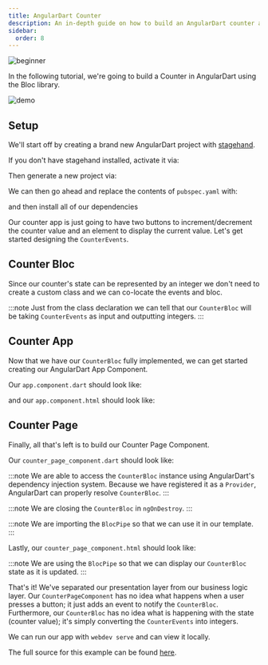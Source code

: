 ```yaml
---
title: AngularDart Counter
description: An in-depth guide on how to build an AngularDart counter app with bloc.
sidebar:
  order: 8
---
```



![beginner](https://img.shields.io/badge/level-beginner-green.svg)

In the following tutorial, we're going to build a Counter in AngularDart using the Bloc library.

![demo](~/assets/tutorials/ngdart-counter.gif)

## Setup

We'll start off by creating a brand new AngularDart project with [stagehand](https://github.com/dart-lang/stagehand).

If you don't have stagehand installed, activate it via:

<ActivateStagehandSnippet />

Then generate a new project via:

<StagehandSnippet />

We can then go ahead and replace the contents of `pubspec.yaml` with:

<RemoteCode
	url="https://raw.githubusercontent.com/felangel/bloc/master/examples/angular_counter/pubspec.yaml"
	title="pubspec.yaml"
/>

and then install all of our dependencies

<InstallDependenciesSnippet />

Our counter app is just going to have two buttons to increment/decrement the counter value and an element to display the current value. Let's get started designing the `CounterEvents`.

## Counter Bloc

Since our counter's state can be represented by an integer we don't need to create a custom class and we can co-locate the events and bloc.

<RemoteCode
	url="https://raw.githubusercontent.com/felangel/bloc/master/examples/angular_counter/lib/src/counter_page/counter_bloc.dart"
	title="lib/src/counter_page/counter_bloc.dart"
/>

:::note
Just from the class declaration we can tell that our `CounterBloc` will be taking `CounterEvents` as input and outputting integers.
:::

## Counter App

Now that we have our `CounterBloc` fully implemented, we can get started creating our AngularDart App Component.

Our `app.component.dart` should look like:

<RemoteCode
	url="https://raw.githubusercontent.com/felangel/bloc/master/examples/angular_counter/lib/app_component.dart"
	title="lib/app_component.dart"
/>

and our `app.component.html` should look like:

<RemoteCode
	url="https://raw.githubusercontent.com/felangel/bloc/master/examples/angular_counter/lib/app_component.html"
	title="lib/app_component.html"
/>

## Counter Page

Finally, all that's left is to build our Counter Page Component.

Our `counter_page_component.dart` should look like:

<RemoteCode
	url="https://raw.githubusercontent.com/felangel/bloc/master/examples/angular_counter/lib/src/counter_page/counter_page_component.dart"
	title="lib/src/counter_page/counter_page_component.dart"
/>

:::note
We are able to access the `CounterBloc` instance using AngularDart's dependency injection system. Because we have registered it as a `Provider`, AngularDart can properly resolve `CounterBloc`.
:::

:::note
We are closing the `CounterBloc` in `ngOnDestroy`.
:::

:::note
We are importing the `BlocPipe` so that we can use it in our template.
:::

Lastly, our `counter_page_component.html` should look like:

<RemoteCode
	url="https://raw.githubusercontent.com/felangel/bloc/master/examples/angular_counter/lib/src/counter_page/counter_page_component.html"
	title="lib/src/counter_page/counter_page_component.html"
/>

:::note
We are using the `BlocPipe` so that we can display our `CounterBloc` state as it is updated.
:::

That's it! We've separated our presentation layer from our business logic layer. Our `CounterPageComponent` has no idea what happens when a user presses a button; it just adds an event to notify the `CounterBloc`. Furthermore, our `CounterBloc` has no idea what is happening with the state (counter value); it's simply converting the `CounterEvents` into integers.

We can run our app with `webdev serve` and can view it locally.

The full source for this example can be found [here](https://github.com/felangel/bloc/tree/master/examples/angular_counter).
